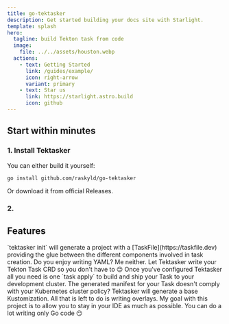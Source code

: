 ```yaml
---
title: go-tektasker
description: Get started building your docs site with Starlight.
template: splash
hero:
  tagline: build Tekton task from code
  image:
    file: ../../assets/houston.webp
  actions:
    - text: Getting Started
      link: /guides/example/
      icon: right-arrow
      variant: primary
    - text: Star us
      link: https://starlight.astro.build
      icon: github
---
```



## Start within minutes

### 1. Install Tektasker

You can either build it yourself:

```shell
go install github.com/raskyld/go-tektasker
```

Or download it from official Releases.

### 2.

## Features

<CardGrid stagger>
	<Card title="Task Development" icon="laptop">
		`tektasker init` will generate a project with a
        [TaskFile](https://taskfile.dev) providing the glue between
        the different components involved in task creation.
	</Card>
	<Card title="Manifest as a Service" icon="document">
		Do you enjoy writing YAML? Me neither. Let Tektasker
        write your Tekton Task CRD so you don't have to 😌
	</Card>
	<Card title="Fast dev workflow" icon="rocket">
		Once you've configured Tektasker all you need is one
        `task apply` to build and ship your Task to your development
        cluster.
	</Card>
	<Card title="Kustomize!" icon="add-document">
		The generated manifest for your Task doesn't comply with your
        Kubernetes cluster policy? Tektasker will generate a base
        Kustomization. All that is left to do is writing overlays.
	</Card>
    <Card title="Don't leave your IDE" icon="bars">
		My goal with this project is to allow you to stay in your IDE
        as much as possible. You can do a lot writing only Go code 😏
	</Card>
</CardGrid>
